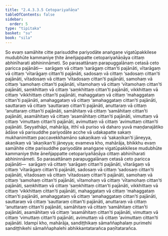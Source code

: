 ```yaml
---
title: "2.4.3.3.5 Cetopariyañāṇa"
tableOfContents: false
sidebar:
  order: 5
type: "tipitaka"
basket: "su"
book: "sila"
---
```



<DynamicBreadcrumb />

<Division number="242" book="sila">

<Paragraph number="333" book="sila">
So evaṃ samāhite citte parisuddhe pariyodāte anaṅgaṇe vigatūpakkilese mudubhūte kammaniye ṭhite āneñjappatte cetopariyañāṇāya cittaṃ abhinīharati abhininnāmeti. So parasattānaṃ parapuggalānaṃ cetasā ceto paricca pajānāti—  sarāgaṃ vā cittaṃ ‘sarāgaṃ cittan’ti pajānāti, vītarāgaṃ vā cittaṃ ‘vītarāgaṃ cittan’ti pajānāti, sadosaṃ vā cittaṃ ‘sadosaṃ cittan’ti pajānāti, vītadosaṃ vā cittaṃ ‘vītadosaṃ cittan’ti pajānāti, samohaṃ vā cittaṃ ‘samohaṃ cittan’ti pajānāti, vītamohaṃ vā cittaṃ ‘vītamohaṃ cittan’ti pajānāti, saṃkhittaṃ vā cittaṃ ‘saṃkhittaṃ cittan’ti pajānāti, vikkhittaṃ vā cittaṃ ‘vikkhittaṃ cittan’ti pajānāti, mahaggataṃ vā cittaṃ ‘mahaggataṃ cittan’ti pajānāti, amahaggataṃ vā cittaṃ ‘amahaggataṃ cittan’ti pajānāti, sauttaraṃ vā cittaṃ ‘sauttaraṃ cittan’ti pajānāti, anuttaraṃ vā cittaṃ ‘anuttaraṃ cittan’ti pajānāti, samāhitaṃ vā cittaṃ ‘samāhitaṃ cittan’ti pajānāti, asamāhitaṃ vā cittaṃ ‘asamāhitaṃ cittan’ti pajānāti, vimuttaṃ vā cittaṃ ‘vimuttaṃ cittan’ti pajānāti, avimuttaṃ vā cittaṃ ‘avimuttaṃ cittan’ti pajānāti.
</Paragraph>

</Division>
<Division number="243" book="sila">

<Paragraph number="334" book="sila">
Seyyathāpi, mahārāja, itthī vā puriso vā daharo yuvā maṇḍanajātiko ādāse vā parisuddhe pariyodāte acche vā udakapatte sakaṃ mukhanimittaṃ paccavekkhamāno sakaṇikaṃ vā ‘sakaṇikan’ti jāneyya, akaṇikaṃ vā ‘akaṇikan’ti jāneyya; evameva kho, mahārāja, bhikkhu evaṃ samāhite citte parisuddhe pariyodāte anaṅgaṇe vigatūpakkilese mudubhūte kammaniye ṭhite āneñjappatte cetopariyañāṇāya cittaṃ abhinīharati abhininnāmeti. So parasattānaṃ parapuggalānaṃ cetasā ceto paricca pajānāti—  sarāgaṃ vā cittaṃ ‘sarāgaṃ cittan’ti pajānāti, vītarāgaṃ vā cittaṃ ‘vītarāgaṃ cittan’ti pajānāti, sadosaṃ vā cittaṃ ‘sadosaṃ cittan’ti pajānāti, vītadosaṃ vā cittaṃ ‘vītadosaṃ cittan’ti pajānāti, samohaṃ vā cittaṃ ‘samohaṃ cittan’ti pajānāti, vītamohaṃ vā cittaṃ ‘vītamohaṃ cittan’ti pajānāti, saṃkhittaṃ vā cittaṃ ‘saṃkhittaṃ cittan’ti pajānāti, vikkhittaṃ vā cittaṃ ‘vikkhittaṃ cittan’ti pajānāti, mahaggataṃ vā cittaṃ ‘mahaggataṃ cittan’ti pajānāti, amahaggataṃ vā cittaṃ ‘amahaggataṃ cittan’ti pajānāti, sauttaraṃ vā cittaṃ ‘sauttaraṃ cittan’ti pajānāti, anuttaraṃ vā cittaṃ ‘anuttaraṃ cittan’ti pajānāti, samāhitaṃ vā cittaṃ ‘samāhitaṃ cittan’ti pajānāti, asamāhitaṃ vā cittaṃ ‘asamāhitaṃ cittan’ti pajānāti, vimuttaṃ vā cittaṃ ‘vimuttaṃ cittan’ti pajānāti, avimuttaṃ vā cittaṃ ‘avimuttaṃ cittan’ti pajānāti. Idampi kho, mahārāja, sandiṭṭhikaṃ sāmaññaphalaṃ purimehi sandiṭṭhikehi sāmaññaphalehi abhikkantatarañca paṇītatarañca.
</Paragraph>
</Division>